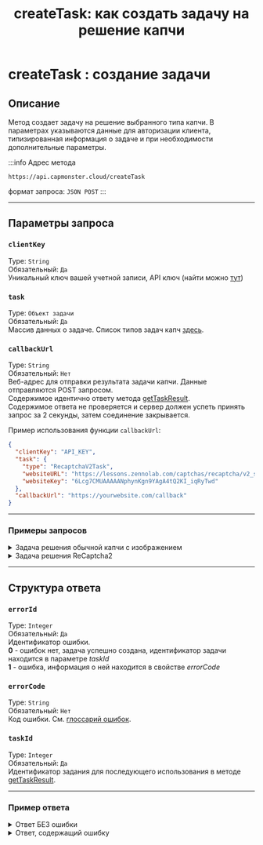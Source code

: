 ﻿---
sidebar_position: 0
sidebar_label: createTask
title: "createTask: как создать задачу на решение капчи" 
description: "createTask: метод создаёт задачу для решения капчи определённого типа. В параметрах указываются данные клиента для авторизации, типизированные данные задачи и другие дополнительные параметры."
---


<ArticleHead slug="api/methods/create-task" />

# createTask : создание задачи

## **Описание**
Метод создает задачу на решение выбранного типа капчи. В параметрах указываются данные для авторизации клиента, типизированная информация о задаче и при необходимости дополнительные параметры.

:::info Адрес метода
```http
https://api.capmonster.cloud/createTask
```
формат запроса: `JSON POST`
:::

-----
## Параметры запроса

### `clientKey`
Type: `String` <br />
Обязательный: `Да`<br />
Уникальный ключ вашей учетной записи, API ключ (найти можно [тут](https://capmonster.cloud/Dashboard))

### `task`
Type: `Объект задачи` <br />
Обязательный: `Да`<br />
Массив данных о задаче. Список типов задач капч [здесь](../../captchas).

### `callbackUrl`
Type: `String` <br />
Обязательный: `Нет`<br />
Веб-адрес для отправки результата задачи капчи. Данные отправляются POST запросом.<br />Содержимое идентично ответу метода [getTaskResult](./get-task-result.mdx).<br />Содержимое ответа не проверяется и сервер должен успеть принять запрос за 2 секунды, затем соединение закрывается.

Пример использования функции `callbackUrl`:

```json
{
  "clientKey": "API_KEY",
  "task": {
    "type": "RecaptchaV2Task",
    "websiteURL": "https://lessons.zennolab.com/captchas/recaptcha/v2_simple.php?level=high",
    "websiteKey": "6Lcg7CMUAAAAANphynKgn9YAgA4tQ2KI_iqRyTwd"
  },
  "callbackUrl": "https://yourwebsite.com/callback"
}
```

--- 

### Примеры запросов

  <details>
    <summary>
      Задача решения обычной капчи с изображением
    </summary>

```json
    {
      "clientKey":"API_KEY",
      "task": 
      {
        "type":"ImageToTextTask",
        "body":"BASE64_BODY_HERE!"
      }
    }
```
  </details>

  <details>
    <summary>
      Задача решения ReCaptcha2
    </summary>

```json
    {
      "clientKey":"API_KEY",
      "task": 
      {
        "type":"RecaptchaV2Task",
        "websiteURL":"https://lessons.zennolab.com/captchas/recaptcha/v2_simple.php?level=high",
        "websiteKey":"6Lcg7CMUAAAAANphynKgn9YAgA4tQ2KI_iqRyTwd"
      }
    }
```
  </details>

-----
## Структура ответа

### `errorId`
Type: `Integer` <br />
Обязательный: `Да`<br />
Идентификатор ошибки.<br />**0** - ошибок нет, задача успешно создана, идентификатор задачи находится в параметре *taskId*<br />**1** - ошибка, информация о ней находится в свойстве *errorCode*

### `errorCode`
Type: `String` <br />
Обязательный: `Нет`<br />
Код ошибки. См. [глоссарий ошибок](../api-errors.mdx).

### `taskId`
Type: `Integer` <br />
Обязательный: `Да`<br />
Идентификатор задания для последующего использования в методе [getTaskResult](./get-task-result.mdx).

---

### Пример ответа

<details>
    <summary>Ответ БЕЗ ошибки</summary>

```json
    {
      "errorId": 0,
      "taskId": 7654321
    }
```
  </details>

  <details>
    <summary>Ответ, содержащий ошибку</summary>

```json
    {
        "errorId": 1,
        "errorCode": "ERROR_KEY_DOES_NOT_EXIST",
        "errorDescription": "Account authorization key not found in the system or has incorrect format",
        "taskId": 0
    }
```
  </details>
